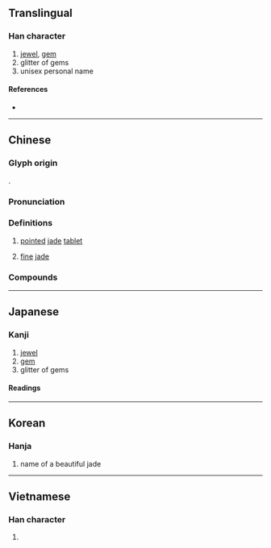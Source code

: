 {{character info}}
==Translingual==

===Han character===
{{Han char|rn=96|rad=玉|as=08|sn=12|four=19189|canj=MGFF|ids=⿰𤣩炎}}

# [[jewel]], [[gem]]
# glitter of gems
# unisex personal name

====References====
* {{Han ref|kx=0735.060|dkj=21073|dj=1147.040|hdz=21123.080|uh=7430|ud=29744|bh=DA7C|bd=55932}}

----

==Chinese==
{{zh-forms}}

===Glyph origin===
{{Han etym}}
{{Han compound|𤣩|炎|ls=psc|c1=s|c2=p}}.

===Pronunciation===
{{zh-pron
|m=yǎn
|c=jim5
|md=iēng
|mc=y
|oc=y
|cat=n
}}

===Definitions===
{{zh-hanzi}}

# {{lb|zh|literary}} [[pointed]] [[jade]] [[tablet]]
# {{lb|zh|literary}} [[fine]] [[jade]]

===Compounds===
{{zh-der|琬琰|琰琰|琰圭}}

----

==Japanese==

===Kanji===
{{ja-kanji|grade=|rs=玉08}}

# [[jewel]]
# [[gem]]
# glitter of gems

====Readings====
{{ja-readings|on=えん|kun=|nanori=}}

----

==Korean==

===Hanja===
{{ko-hanja|염}}

# name of a beautiful jade

----

==Vietnamese==

===Han character===
{{vi-readings|reading=diễm, dặm|rs=玉08}}

# {{rfdef|vi|sort=玉08}}